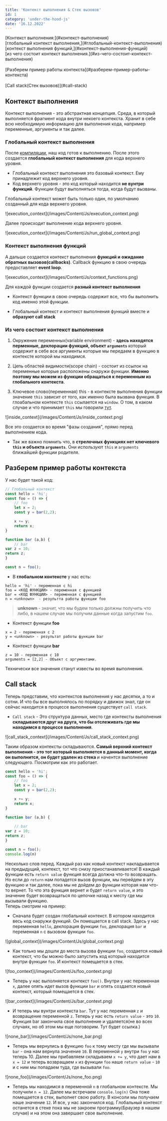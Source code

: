 ```yaml
---
title: 'Контекст выполнения & Стек вызовов'
id: 1
category: 'under-the-hood-js'
date: '16.12.2022'
---
```


<div className = 'mdHead'>

<div className = 'tag_js'>[Контекст выполнения:](#контекст-выполнения)</div>
<div className = 'mini_tag_js'>[глобальный контекст выполнения,](#глобальный-контекст-выполнения)</div>
<div className = 'mini_tag_js'>[контекст выполнения функций,](#контекст-выполнения-функций)</div>
<div className = 'mini_tag_js'>[из чего состоит контекст выполнения.](#из-чего-состоит-контекст-выполнения)</div><br/>
<div className = 'tag_js'>[Разберем пример работы контекста](#разберем-пример-работы-контекста)</div><br/>
<div className = 'tag_js'>[Call stack(Стек вызовов)](#call-stack)</div>

</div>

## Контекст выполнения
Контекст выполнения - это абстрактная концепция. Среда, в который выполняется фрагмент кода внутри некоего контекста.
Хранит в себе всю необходимую информацию для выполнения кода, например переменные, аргументы и так далее. 

### Глобальный контекст выполнения
После <span className = 'link_js'>[компиляции](/js/under-the-hood-js/engine#компиляция-и-интерпретация)</span>, наш код готов к выполнению. После этого создается <b>глобальный контекст выполнения</b> для кода верхнего уровня.

* Глобальный контекст выполнения это базовый контекст. Ему принадлежит код верхнего уровня.
* Код верхнего уровня - это код который находится <b>не вунтри функций</b>. Функции будут выполняться тогда, когда будут вызваны.

Глобальный контекст может быть только один, по умолчанию созданный для кода верхнего уровня. 

<div className='container-img'> <span className="img"> ![execution_context](/images/Content/Js/execution_context.png) </span></div>

Далее происходит выполнение кода верхнего уровня.

<div className='container-img'> <span className="img"> ![execution_context](/images/Content/Js/run_global_context.png) </span></div>

### Контекст выполнения функций
А дальше создается контекст выполнения <b>функций и ожидание обратных вызовов(callbacks)</b>. Callback функцию в свою очередь предоставляет <b>event loop</b>.

<div className='container-img'> <span className="img"> ![execution_context](/images/Content/Js/context_functions.png) </span></div>

Для каждой функции создается <b>разный контекст выполнения</b>

* Контекст функции в свою очередь содержит все, что бы выполнить код именно этой функции.

* Глобальный контекст и контекст выполнения функций вместе и <b>образуют call stack </b>

### Из чего состоит контекст выполнения

1. Окружение переменных(variable environment) - <b>здесь находятся перменные, деклорации функций, объект `arguments` </b> который содержит в себе все аргументы которые мы передаем в функцию в контексте которой мы находимся.

2. Цепь областей видимости(scope chain) - состоит из ссылок на переменные которые расположены снаружи функции. <b>Именно поэтому мы можем из функции обращаться к переменным из глобального контекста</b>.

3. Ключевое слово(переменная) this - в контексте выполнения функции значение `this` зависит от того, как именно была вызвана функция. В глоабальном контексте `this` ссылается на `window`. О том, в каком случае и что принимает `this` мы говорили <span className = 'link_js'> [тут](/js/basic-js/this)</span>.

<div className='container-img'> <span className="img"> ![inside_context](/images/Content/Js/inside_context.png) </span></div>

Все это создается во время "фазы создания", прямо перед выполнением кода.

* Так же важно помнить что, в <b>стрелочных функциях нет ключевого `this` и объекта `arguments`</b>. Они используют `this` и `arguments` ближайшей функции родителя.


## Разберем пример работы контекста
У нас будет такой код:
```javaScript
// Глобальный контекст
const hello = 'hi';
const foo = () => {
    // foo
    let x = 2;
    const y = bar(2,2);

    x += y;
    return x;
}

function bar (a,b) {
    // bar
var z = 10;
return z;
}

const n = foo();

```

* В <b>глобальном контексте</b> у нас есть:
```
hello = 'hi' - переменная с hi
foo = <КОД ФУНКЦИИ> - переменная с функцией
bar = <КОД ФУНКЦИИ> - переменная с функцией
n = <unknown>  - результта работы функции foo
```
> <b> unknown </b> - значит, что мы будем только должны получить что либо, в нашем случае мы получим данные когда запустим `foo`.

* Контекст функции <b> foo </b>
```
x = 2 - переменная с 2
y = <unknown> - результат работы функции bar 
```
* Контекст функции <b>bar</b>
```
z = 10 - переменная с 10
arguments = [2,2] - Объект с аргументами.
```
Технически все значения станут известы во время выполнения.

## Call stack
Теперь представим, что контекстов выполнения у нас десятки, а то и сотни.
И что бы все выполнялось по порядку и движок знал, где он сейчас находится в процессе выполнения существует `call stack`.

* `Call stack` - Это структура данных, место где контексты выполнения <b>складываются друг на друга, что бы отслеживать где мы находимся в процессе выполнения</b>.

<div className='container-img'> <span className="img"> ![call_stack_context](/images/Content/Js/call_stack_context.png) </span></div>

Таким образом контексты складываются. <b>Самый верхний контекст выполнения - это тот который выполняется в данный момент, когда он выполнится, он будет удален из стека </b> и начентся выполнение следующего.
Посмотрим как это работает.
```javaScript
const hello = 'hi';
const foo = () => {
    // foo
    let x = 2;
    const y = bar(2,2);

    x += y;
    return x;
}

function bar (a,b) {
    
    // bar
var z = 10;
return z;
}

const n = foo();
console.log(n)
```
Несколько слов перед. Каждый раз как новый контекст накладывается на предыдущий, контекст, тот что снизу приостанавливается!
В каждый функции есть `return value` функция всегда должна что-то возвращать. Но если до `return` нам попадется вызов функции, мы перейдем в эту функцию и так далее, пока мы не дойдем до функции которая нам что-то вернет.
То что эта функция вернет и будет `return value`, и это значение будет возвращаться по цепочке назад к месту где мы вызывали функцию.<br/>
Теперь смотрим на пример:

 * Сначала будет создан глобальный контекст. В котором находится весь код снаружи функций. Он помещается в call stack. Здесь у нас переменная `hello`, деклорация функции `foo`, деклорация `bar` и переменная `n` с вызовом функции `foo`.

<div className='container-img'> <span className="img"> ![global_context](/images/Content/Js/global_context.png) </span></div>

 * Как только мы дошли до места вызова функции `foo`, создается новый контекст, что бы можно было запустить код который находится внутри функции `foo`. И контекст помещается в стек.

 <div className='container-img'> <span className="img"> ![foo_context](/images/Content/Js/foo_context.png) </span></div>

* Теперь у нас выполняется контекст `foo()`. Внутри у нас переменная `x`, далее опять идет вызов функции `bar` и опять создается новый контекст, который помещается в стек.

 <div className='container-img'> <span className="img"> ![bar_context](/images/Content/Js/bar_context.png) </span></div>

* И теперь мы вунтри контекста `bar`. Тут у нас переменная `z` и возвращение переменной `z`.
Теперь у нас есть `return value` - это `10`. Функция bar закончила свое выполнение и удаляется(не во всех случаях, но об этом мы еще поговорим. Тут будет ссылка.)

 <div className='container-img'> <span className="img"> ![none_bar](/images/Content/Js/none_bar.png) </span></div>

 * Теперь мы вернулись в функцию `foo` к тому месту где мы вызывали `bar` - она нам вернула значение `10`. В переменной `y` внутри `foo` у нас теперь 10.
Далее мы прибавляем складываем `x += y`, что дает нам в `x = 12` и теперь возвращаем `x` из функции `foo` наше `return value` - `10` и с ним мы попадаем туда, где вызывали `foo`.

 <div className='container-img'> <span className="img"> ![none_foo](/images/Content/Js/none_foo.png) </span></div>

 * Теперь мы находимся в переменной `n` в глобальном контексте. Мы получили `n = 12`. Далее мы встречаем `console.log(n)` Она тоже помещается в стек, выполнет свою работу.
 В консоли мы получаем наше значение `12`. И все, у нас закончился код. Глобальный контекст останется в стеке пока мы не закроем программу(Браузер в нашем случае) и на этом она завершает свое выполнение.
